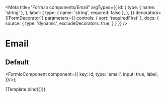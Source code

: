 
<Meta
  title="Form.io components/Email"
  argTypes={{
    id: {
      type: { name: 'string' },
    },
    label: {
      type: { name: 'string', required: false },
    },
  }}
  decorators={[FormDecorator]}
  parameters={{
    controls: { sort: 'requiredFirst' },
    docs: {
      source: {
        type: 'dynamic',
        excludeDecorators: true,
      }
    }
  }}
/>

# Email

## Default

  <FormioComponent component={{
      key: id,
      type: 'email',
      input: true,
      label,
}}/>);

<Canvas>
  <Story name="Default" args={{ id: 'email', label: 'E-mailadres'}}>
    {Template.bind({})}
  </Story>
</Canvas>

<Props story="Default" />
